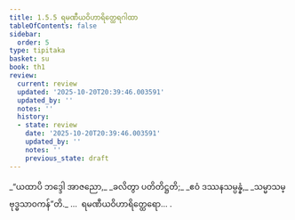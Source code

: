 ```yaml
---
title: 1.5.5 ရမဏီယဝိဟာရိတ္ထေရဂါထာ
tableOfContents: false
sidebar:
  order: 5
type: tipitaka
basket: su
book: th1
review:
  current: review
  updated: '2025-10-20T20:39:46.003591'
  updated_by: ''
  notes: ''
  history:
  - state: review
    date: '2025-10-20T20:39:46.003591'
    updated_by: ''
    notes: ''
    previous_state: draft
---
```



<DynamicBreadcrumb />


<ReviewStatus review={frontmatter.review} showDetails={true} />

<HypothesisAnnotation frontmatter={frontmatter} />

<Division number="45" book="th1" e="ch" v="19" p="230">

<Paragraph number="103" type="verses" book="th1">
_“ယထာပိ ဘဒ္ဒေါ အာဇညော,_  
_ခလိတွာ ပတိတိဋ္ဌတိ;_  
_ဧဝံ ဒဿနသမ္ပန္နံ,_  
_သမ္မာသမ္ဗုဒ္ဓသာဝကန်”တိ._  


</Paragraph>
</Division>

<Paragraph number="104" type="center" book="th1">
…  ရမဏီယဝိဟာရိတ္ထေရော… .
</Paragraph>